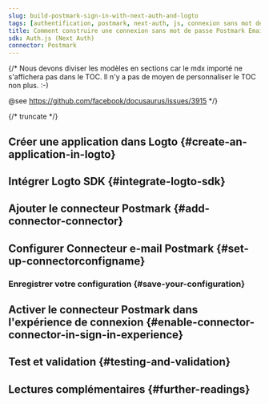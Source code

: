 ```yaml
---
slug: build-postmark-sign-in-with-next-auth-and-logto
tags: [authentification, postmark, next-auth, js, connexion sans mot de passe, connexion, login]
title: Comment construire une connexion sans mot de passe Postmark Email avec Auth.js (Next Auth)
sdk: Auth.js (Next Auth)
connector: Postmark
---
```


{/*
  Nous devons diviser les modèles en sections car le mdx importé ne s'affichera pas dans le TOC.
  Il n'y a pas de moyen de personnaliser le TOC non plus. :-)

  @see https://github.com/facebook/docusaurus/issues/3915
*/}



{/* truncate */}

<Intro connector={connector} sdk="Auth.js (Next Auth)" link="https://authjs.dev/" />

## Créer une application dans Logto \{#create-an-application-in-logto}

<CreateApplication type="Application web traditionnelle" framework="Auth.js (Next Auth)" />

## Intégrer Logto SDK \{#integrate-logto-sdk}

<IntegrateSdk />

## Ajouter le connecteur Postmark \{#add-connector-connector}

<AddPasswordlessConnector
  connector={connector}
  connectorType="Email"
  passwordlessSignUpIdentifier="Adresse e-mail"
/>

## Configurer Connecteur e-mail Postmark \{#set-up-connectorconfigname}

<ConnectorGuide />

### Enregistrer votre configuration \{#save-your-configuration}

<SaveYourConfiguration connector={connector} />

## Activer le connecteur Postmark dans l'expérience de connexion \{#enable-connector-connector-in-sign-in-experience}

<EnablePasswordlessConnector
  connectorType="Email"
  passwordlessSignUpIdentifier="Adresse e-mail"
/>

## Test et validation \{#testing-and-validation}

<TestingAndValidation connector={connector} sdk="Auth.js (Next Auth)" />

## Lectures complémentaires \{#further-readings}

<FurtherReadings />
